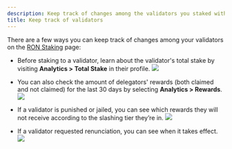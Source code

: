 ```yaml
---
description: Keep track of changes among the validators you staked with.
title: Keep track of validators
---
```



There are a few ways you can keep track of changes among your
validators on the [RON Staking](https://app.roninchain.com/staking) page:

* Before staking to a validator, learn about the validator's total stake
by visiting **Analytics > Total Stake** in their profile.
    <img src={totalStakeStats} width={1440} />

* You can also check the amount of delegators' rewards (both claimed and
not claimed) for the last 30 days by selecting **Analytics > Rewards**.
    <img src={rewardStats} width={1440} />

* If a validator is punished or jailed, you can see which rewards
they will not receive according to the slashing tier they’re in.
    <img src={slashedValidator} width={1440} />

* If a validator requested renunciation, you can see when it takes effect.
    <img src={renouncedValidator} width={1440} />
